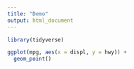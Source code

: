 ```yaml
---
title: "Demo"
output: html_document
---
```


```r
library(tidyverse)
```

```r
ggplot(mpg, aes(x = displ, y = hwy)) +
  geom_point()
```

